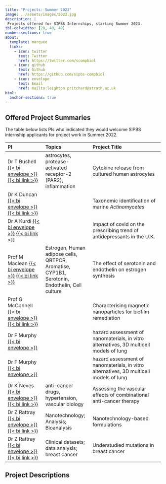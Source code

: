 ```yaml
---
title: "Projects: Summer 2023"
image: ../assets/images/2023.jpg
description: |
 Projects offered for SIPBS Internships, starting Summer 2023.
tbl-colwidths: [20, 40, 40]
number-sections: true
about:
  template: marquee
  links:
    - icon: twitter
      text: Twitter
      href: https://twitter.com/scompbiol
    - icon: github
      text: Github
      href: https://github.com/sipbs-compbiol
    - icon: envelope
      text: Email
      href: mailto:leighton.pritchard@strath.ac.uk
html:
  anchor-sections: true
---
```


## Offered Project Summaries

The table below lists PIs who indicated they would welcome SIPBS internship applicants for project work in Summer 2022.

| PI                                                                                                                                           | Topics                                                                                        | Project Title                                                                          |
|:-----------------|:---------------------|:--------------------------------|
| Dr T Bushell [{{< bi envelope >}}](mailto:trevor.bushell@strath.ac.uk) [{{< bi link >}}](https://www.strath.ac.uk/staff/bushelltrevordr/)    | astrocytes, protease-activated receptor-2 (PAR2), inflammation                                | Cytokine release from cultured human astrocytes                                        |
| Dr K Duncan [{{< bi envelope >}}](mailto:katherine.duncan@strath.ac.uk) [{{< bi link >}}](https://www.strath.ac.uk/staff/duncankatherinedr/) |                                                                                               | Taxonomic identification of marine *Actinomycetes*                                     |
| Dr A Kurdi [{{< bi envelope >}}](amanj.baker@strath.ac.uk) [{{< bi link >}}](https://pureportal.strath.ac.uk/en/persons/amanj-kurdi)         |                                                                                               | Impact of covid on the prescribing trend of antidepressants in the U.K.                |
| Prof M Maclean [{{< bi envelope >}}](mandy.maclean@strath.ac.uk) [{{< bi link >}}](https://www.strath.ac.uk/staff/macleanmandyprofessor/)    | Estrogen, Human adipose cells, QRTPCR, Aromatise, CYP1B1, Serotonin, Endothelin, Cell culture | The effect of serotonin and endothelin on estrogen synthesis                           |
| Prof G McConnell [{{< bi envelope >}}](g.mcconnell@strath.ac.uk) [{{< bi link >}}](https://www.strath.ac.uk/staff/mcconnellgailprof/)        |                                                                                               | Characterising magnetic nanoparticles for biofilm remediation                          |
| Dr F Murphy [{{< bi envelope >}}](f.murphy@strath.ac.uk)                                                                                     |                                                                                               | hazard assessment of nanomaterials, in vitro alternatives, 3D multicell models of lung |
| Dr F Murphy [{{< bi envelope >}}](f.murphy@strath.ac.uk)                                                                                     |                                                                                               | hazard assessment of nanomaterials, in vitro alternatives, 3D multicell models of lung |
| Dr K Neves [{{< bi envelope >}}](karla.neves@strath.ac.uk) [{{< bi link >}}](https://pureportal.strath.ac.uk/en/persons/karla-neves)         | anti-cancer drugs, hypertension, vascular biology                                             | Assessing the vascular effects of combinational anti-cancer therapy                    |
| Dr Z Rattray [{{< bi envelope >}}](zahra.rattray@strath.ac.uk) [{{< bi link >}}](https://www.strath.ac.uk/staff/rattrayzahradr/)             | Nanotechnology; Analysis; Bioanalysis                                                         | Nanotechnology-based formulations                                                      |
| Dr Z Rattray [{{< bi envelope >}}](zahra.rattray@strath.ac.uk) [{{< bi link >}}](https://www.strath.ac.uk/staff/rattrayzahradr/)             | Clinical datasets; data analysis; breast cancer                                               | Understudied mutations in breast cancer                                                |

## Project Descriptions
